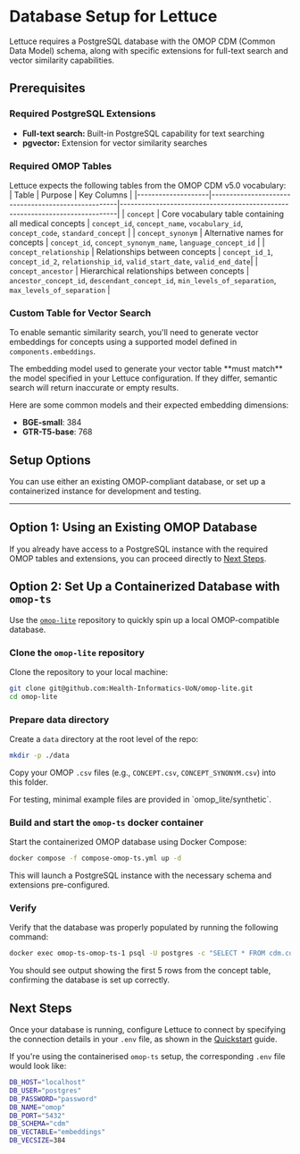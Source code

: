 
# Database Setup for Lettuce
Lettuce requires a PostgreSQL database with the OMOP CDM (Common Data Model) schema, along with specific extensions for full-text search and vector similarity capabilities.

## Prerequisites 

### Required PostgreSQL Extensions 
- **Full-text search:** Built-in PostgreSQL capability for text searching
- **pgvector:** Extension for vector similarity searches 

### Required OMOP Tables
Lettuce expects the following tables from the OMOP CDM v5.0 vocabulary:
| Table              | Purpose                                            | Key Columns                                                                 |
|--------------------|----------------------------------------------------|-----------------------------------------------------------------------------|
| `concept`            | Core vocabulary table containing all medical concepts | `concept_id`, `concept_name`, `vocabulary_id`, `concept_code`, `standard_concept`     |
| `concept_synonym`    | Alternative names for concepts                    | `concept_id`, `concept_synonym_name`, `language_concept_id`                       |
| `concept_relationship` | Relationships between concepts                  | `concept_id_1`, `concept_id_2`, `relationship_id`, `valid_start_date`, `valid_end_date`|
| `concept_ancestor`   | Hierarchical relationships between concepts       | `ancestor_concept_id`, `descendant_concept_id`, `min_levels_of_separation`, `max_levels_of_separation` |

### Custom Table for Vector Search
To enable semantic similarity search, you'll need to generate vector embeddings for concepts using a supported model defined in `components.embeddings`.


<Callout type="info">
The embedding model used to generate your vector table **must match** the model specified in your Lettuce configuration. If they differ, semantic search will return inaccurate or empty results.

Here are some common models and their expected embedding dimensions:

- **BGE-small**: 384
- **GTR-T5-base**: 768
</Callout>


## Setup Options

You can use either an existing OMOP-compliant database, or set up a containerized instance for development and testing.

---

## Option 1: Using an Existing OMOP Database
If you already have access to a PostgreSQL instance with the required OMOP tables and extensions, you can proceed directly to [Next Steps](#next-steps).


## Option 2: Set Up a Containerized Database with `omop-ts`

Use the [`omop-lite`](https://github.com/Health-Informatics-UoN/omop-lite) repository to quickly spin up a local OMOP-compatible database.

<Steps>

### Clone the `omop-lite` repository 
Clone the repository to your local machine:
```bash 
git clone git@github.com:Health-Informatics-UoN/omop-lite.git
cd omop-lite
```


### Prepare data directory
Create a `data` directory at the root level of the repo: 
```bash
mkdir -p ./data
```
Copy your OMOP `.csv` files (e.g., `CONCEPT.csv`, `CONCEPT_SYNONYM.csv`) into this folder.

<Callout type='info'>
    For testing, minimal example files are provided in `omop_lite/synthetic`.
</Callout>


### Build and start the `omop-ts` docker container
Start the containerized OMOP database using Docker Compose:
```bash 
docker compose -f compose-omop-ts.yml up -d 
```
This will launch a PostgreSQL instance with the necessary schema and extensions pre-configured.


### Verify 
Verify that the database was properly populated by running the following command: 
```bash 
docker exec omop-ts-omop-ts-1 psql -U postgres -c "SELECT * FROM cdm.concept LIMIT 5;"
```
You should see output showing the first 5 rows from the concept table, confirming the database is set up correctly.


</Steps>

## Next Steps 
Once your database is running, configure Lettuce to connect by specifying the connection details in your `.env` file, as shown in the [Quickstart](/quickstart) guide.

If you're using the containerised `omop-ts` setup, the corresponding `.env` file would look like:

```sh
DB_HOST="localhost"
DB_USER="postgres"
DB_PASSWORD="password"
DB_NAME="omop"
DB_PORT="5432"
DB_SCHEMA="cdm"
DB_VECTABLE="embeddings"
DB_VECSIZE=384
```
